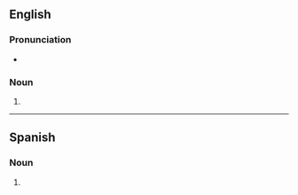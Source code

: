 {{also|transgènes}}

==English==

===Pronunciation===
* {{rhymes|en|iːnz}}

===Noun===
{{head|en|noun form}}

# {{plural of|en|transgene}}

----

==Spanish==

===Noun===
{{head|es|noun form}}

# {{plural of|es|transgén}}